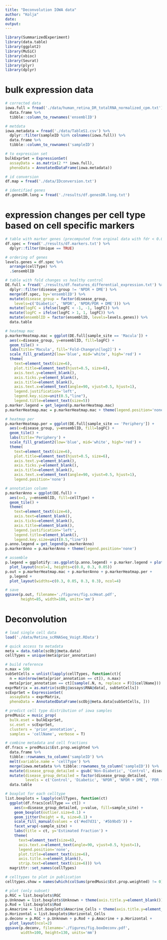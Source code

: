 ```yaml
---
title: "Deconvolution IOWA data"
author: "Kolja"
date:
output:
---
```



```r

library(SummarizedExperiment)
library(data.table)
library(ggplot2)
library(MuSiC)
library(xbioc)
library(Seurat)
library(plyr)
library(dplyr)

```

# bulk expression data

```r

# corrected data
iowa.full = fread('./data/human_retina_DR_totalRNA_normalized_cpm.txt') %>%
  data.frame %>%
  tibble::column_to_rownames('ensemblID')

# metdata
iowa.metadata = fread('./data/TableS1.csv') %>%
  dplyr::filter(sampleID %in% colnames(iowa.full)) %>%
  data.frame %>%
  tibble::column_to_rownames('sampleID')

# to expression set
bulkExprSet = ExpressionSet(
  assayData = as.matrix(2 ** iowa.full),
  phenoData = AnnotatedDataFrame(iowa.metadata))

# id conversion
df.map = fread('./data/IDconversion.txt')

# identified genes
df.genesDR.long = fread('./results/df.genesDR.long.txt')

```

# expression changes per cell type based on cell specific markers

```r

# table with marker genes (precomputed from orginal data with fdr < 0.01)
df.spec = fread('./results/df.markers.txt') %>%
  dplyr::filter(Unique == TRUE)

# ordering of genes
levels.genes = df.spec %>% 
  arrange(cellType) %>% 
  .$ensemblID

# table with fold changes vs healthy control
DE.full = fread('./results/df.features_differential_expression.txt') %>%
  dplyr::filter(disease_group != 'NPDR + DME') %>%
  merge(df.spec, by='ensemblID') %>%
  mutate(disease_group = factor(disease_group, 
    levels=c('Diabetic', 'NPDR', 'NPDR/PDR + DME'))) %>%
  mutate(logFC = ifelse(logFC < -1, -1, logFC)) %>%
  mutate(logFC = ifelse(logFC > 1, 1, logFC)) %>%
  mutate(ensemblID = factor(ensemblID, levels=levels.genes)) %>%
  data.table

# heatmap mac
p.markerHeatmap.mac = ggplot(DE.full[sample_site == 'Macula']) +
  aes(x=disease_group, y=ensemblID, fill=logFC) + 
  geom_tile() +
  labs(title='Macula', fill='Fold-Change\n[log2]') +
  scale_fill_gradient2(low='blue', mid='white', high='red') +
  theme(
    text=element_text(size=6),
    plot.title=element_text(hjust=0.5, size=6),
    axis.text.y=element_blank(),
    axis.ticks.y=element_blank(),
    axis.title=element_blank(),
    axis.text.x=element_text(angle=90, vjust=0.5, hjust=1),
    legend.justification='left',
    legend.key.size=unit(0.5,"line"),
    legend.title=element_text(size=5))
p.marker.legend = get_legend(p.markerHeatmap.mac)
p.markerHeatmap.mac = p.markerHeatmap.mac + theme(legend.position='none')

# heatmap per
p.markerHeatmap.per = ggplot(DE.full[sample_site == 'Periphery']) +
  aes(x=disease_group, y=ensemblID, fill=logFC) + 
  geom_tile() +
  labs(title='Periphery') +
  scale_fill_gradient2(low='blue', mid='white', high='red') +
  theme(
    text=element_text(size=6),
    plot.title=element_text(hjust=0.5, size=6),
    axis.text.y=element_blank(),
    axis.ticks.y=element_blank(),
    axis.title=element_blank(),
    axis.text.x=element_text(angle=90, vjust=0.5, hjust=1),
    legend.position='none')

# annotation column
p.markerAnno = ggplot(DE.full) +
  aes(x=1, y=ensemblID, fill=cellType) + 
  geom_tile() +
  theme(
    text=element_text(size=6),
    axis.text=element_blank(),
    axis.ticks=element_blank(),
    axis.title=element_blank(),
    legend.justification='left',
    legend.title=element_blank(),
    legend.key.size=unit(0.5,"line"))
p.anno.legend = get_legend(p.markerAnno)
p.markerAnno = p.markerAnno + theme(legend.position='none')

# assemble
p.legend = ggplotify::as.ggplot(p.anno.legend) + p.marker.legend + plot_spacer() +
  plot_layout(ncol=1, heights=c(0.8, 0.3, 0.05))
p.out = p.markerHeatmap.mac + p.markerAnno + p.markerHeatmap.per +
  p.legend +
  plot_layout(widths=c(0.3, 0.05, 0.3, 0.3), ncol=4)

# save
ggsave(p.out, filename='./figures/fig.scHeat.pdf',
       height=85, width=100, units='mm')

```

# Deconvolution


```r

# load single cell data
load('./data/Retina_scRNASeq_Voigt.RData')

# quick access to metadata
meta = data.table(scObj@meta.data)
cellTypes = unique(meta$prior_annotation)

# build reference
n.max = 500
subSetCells = unlist(lapply(cellTypes, function(ct){
  n = min(nrow(meta[prior_annotation == ct]), n.max)
  meta[prior_annotation == ct][sample(.N, n, replace = F)]$cellName}))
exprMatrix = as.matrix(scObj@assays$RNA@data[, subSetCells])
scExprSet = ExpressionSet(
  assayData = exprMatrix,
  phenoData = AnnotatedDataFrame(scObj@meta.data[subSetCells, ]))

```


```r

# predict cell type distribution of iowa samples
predMusic = music_prop(
  bulk.eset = bulkExprSet, 
  sc.eset = scExprSet, 
  clusters = 'prior_annotation', 
  samples = 'cellName', verbose = T)

```

```r

# combine metadata and cell fractions
df.fracs = predMusic$Est.prop.weighted %>%
  data.frame %>%
  tibble::rownames_to_column('sampleID') %>%
  melt(variable.name = 'cellType') %>%
  merge(iowa.metadata %>% tibble::rownames_to_column('sampleID')) %>%
  mutate(disease_group_detailed = gsub('Non-Diabetic', 'Control', disease_group_detailed)) %>%
  mutate(disease_group_detailed = factor(disease_group_detailed,
         levels = c('Control', 'Diabetic', 'NPDR', 'NPDR + DME', 'PDR + DME'))) %>%
  data.table

# boxplot for each celltype
list.boxplots = lapply(cellTypes, function(ct)
  ggplot(df.fracs[cellType == ct]) +
    aes(x=disease_group_detailed, y=value, fill=sample_site) + 
    geom_boxplot(outlier.size=0.1) +
    geom_jitter(height = 0, size=0.1) +
    scale_fill_manual(values = c('#ed7d31', '#5b9bd5')) + 
    facet_wrap(~sample_site) +
    labs(title = ct, y='Estimated Fraction') +
    theme(
      text=element_text(size=6),
      axis.text.x=element_text(angle=90, vjust=0.5, hjust=1),
      legend.position='none',
      plot.title=element_text(size=6),
      axis.title.x=element_blank(),
      strip.text=element_text(size=6))) %>%
  magrittr::set_names(cellTypes)

# celltypes to plot in publication
celltypes.show = names(which(colSums(predMusic$Est.prop.weighted) != 0))

# plot (only subset)
p.RGC = list.boxplots$RGC
p.Unknown = list.boxplots$Unknown + theme(axis.title.y=element_blank())
p.Rod = list.boxplots$Rod 
p.Amacrine = list.boxplots$Amacrine_Cells + theme(axis.title.y=element_blank())
p.Horizontal = list.boxplots$Horizontal_Cells 
p.deconv = p.RGC + p.Unknown + p.Rod + p.Amacrine + p.Horizontal +
  plot_layout(ncol=2)
ggsave(p.deconv, filename='./figures/fig.boxDeconv.pdf',
       width=100, height=130, units='mm')

```

